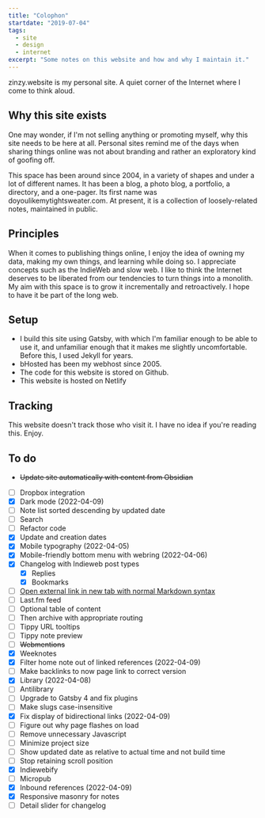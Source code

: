 ```yaml
---
title: "Colophon"
startdate: "2019-07-04"
tags:
  - site
  - design
  - internet
excerpt: "Some notes on this website and how and why I maintain it."
---
```

zinzy.website is my personal site. A quiet corner of the Internet where I come to think aloud.

## Why this site exists
One may wonder, if I'm not selling anything or promoting myself, why this site needs to be here at all. Personal sites remind me of the days when sharing things online was not about branding and rather an exploratory kind of goofing off.

This space has been around since 2004, in a variety of shapes and under a lot of different names. It has been a blog, a photo blog, a portfolio, a directory, and a one-pager. Its first name was doyoulikemytightsweater.com. At present, it is a collection of loosely-related notes, maintained in public. 

## Principles
When it comes to publishing things online, I enjoy the idea of owning my data, making my own things, and learning while doing so. I appreciate concepts such as the IndieWeb and slow web. I like to think the Internet deserves to be liberated from our tendencies to turn things into a monolith. My aim with this space is to grow it incrementally and retroactively. I hope to have it be part of the long web.

## Setup
- I build this site using Gatsby, with which I'm familiar enough to be able to use it, and unfamiliar enough that it makes me slightly uncomfortable. Before this, I used Jekyll for years.
- bHosted has been my webhost since 2005.
- The code for this website is stored on Github.
- This website is hosted on Netlify

## Tracking
This website doesn't track those who visit it. I have no idea if you're reading this. Enjoy.

## To do
- ~~Update site automatically with content from Obsidian~~
- [ ] Dropbox integration
- [x] Dark mode (2022-04-09)
- [ ] Note list sorted descending by updated date
- [ ] Search
- [ ] Refactor code
- [x] Update and creation dates
- [x] Mobile typography (2022-04-05)
- [x] Mobile-friendly bottom menu with webring (2022-04-06)
- [x] Changelog with Indieweb post types
  - [x] Replies
  - [x] Bookmarks
- [ ] [Open external link in new tab with normal Markdown syntax](https://danielgregory.dev/articles/open-links-in-new-tab-gatsby-mdx)
- [ ] Last.fm feed
- [ ] Optional table of content
- [ ] Then archive with appropriate routing
- [ ] Tippy URL tooltips
- [ ] Tippy note preview 
- [ ] ~~Webmentions~~
- [x] Weeknotes
- [x] Filter home note out of linked references (2022-04-09)
- [ ] Make backlinks to now page link to correct version
- [x] Library (2022-04-08)
- [ ] Antilibrary
- [ ] Upgrade to Gatsby 4 and fix plugins
- [ ] Make slugs case-insensitive
- [x] Fix display of bidirectional links (2022-04-09)
- [ ] Figure out why page flashes on load
- [ ] Remove unnecessary Javascript
- [ ] Minimize project size
- [ ] Show updated date as relative to actual time and not build time
- [ ] Stop retaining scroll position
- [x] Indiewebify
- [ ] Micropub
- [x] Inbound references (2022-04-09)
- [x] Responsive masonry for notes
- [ ] Detail slider for changelog
